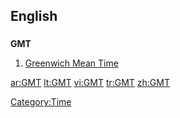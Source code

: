 ==English==

==={{initialism}}===
'''GMT'''

# [[Greenwich Mean Time]]

[[Category:Time]]

[[ar:GMT]]
[[lt:GMT]]
[[vi:GMT]]
[[tr:GMT]]
[[zh:GMT]]